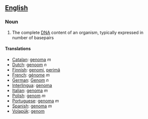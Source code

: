 ==[[English]]==
===Noun===

#The complete [[DNA]] content of an organism, typically expressed in number of basepairs

====Translations====
*[[Catalan]]: [[genoma]] ''m''
*[[Dutch]]: [[genoom]] ''n''
*[[Finnish]]: [[genomi]], [[perimä]]
*[[French]]: [[génome]] ''m''
*[[German]]: [[Genom]] ''n''
*[[Interlingua]]: [[genoma]]
*[[Italian]]: [[genoma]] ''m''
*[[Polish]]: [[genom]] ''m''
*[[Portuguese]]: [[genoma]] ''m''
*[[Spanish]]: [[genoma]] ''m''
*[[Volapük]]: [[genom]]

{{Wikipedia}}